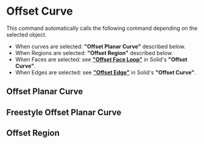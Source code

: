 

# Offset Curve

<Reference shortcut="O" command="Offset Curve" button="Right of Command Bar" />

This command automatically calls the following command depending on the selected object.

- When curves are selected: **"Offset Planar Curve"** described below.
- When Regions are selected: **"Offset Region"** described below.
- When Faces are selected: see [**"Offset Face Loop"**](../solid/offset-curve#offset-face-loop) in Solid's **"Offset Curve"**.
- When Edges are selected: see [**"Offset Edge"**](../solid/offset-curve#offset-edge) in Solid's **"Offset Curve"**.

## Offset Planar Curve

## Freestyle Offset Planar Curve


## Offset Region

